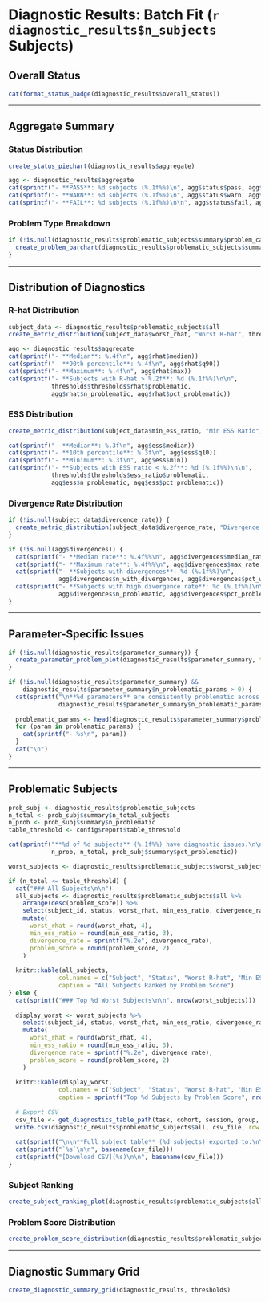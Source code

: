 # Diagnostic Results: Batch Fit (`r diagnostic_results$n_subjects` Subjects)

## Overall Status

```r
cat(format_status_badge(diagnostic_results$overall_status))
```

---

## Aggregate Summary

### Status Distribution

```r
create_status_piechart(diagnostic_results$aggregate)
```

```r
agg <- diagnostic_results$aggregate
cat(sprintf("- **PASS**: %d subjects (%.1f%%)\n", agg$status$pass, agg$status$pct_pass))
cat(sprintf("- **WARN**: %d subjects (%.1f%%)\n", agg$status$warn, agg$status$pct_warn))
cat(sprintf("- **FAIL**: %d subjects (%.1f%%)\n\n", agg$status$fail, agg$status$pct_fail))
```

### Problem Type Breakdown

```r
if (!is.null(diagnostic_results$problematic_subjects$summary$problem_categories)) {
  create_problem_barchart(diagnostic_results$problematic_subjects$summary$problem_categories)
}
```

---

## Distribution of Diagnostics

### R-hat Distribution

```r
subject_data <- diagnostic_results$problematic_subjects$all
create_metric_distribution(subject_data$worst_rhat, "Worst R-hat", thresholds, "rhat")
```

```r
agg <- diagnostic_results$aggregate
cat(sprintf("- **Median**: %.4f\n", agg$rhat$median))
cat(sprintf("- **90th percentile**: %.4f\n", agg$rhat$q90))
cat(sprintf("- **Maximum**: %.4f\n", agg$rhat$max))
cat(sprintf("- **Subjects with R-hat > %.2f**: %d (%.1f%%)\n\n", 
            thresholds$thresholds$rhat$problematic,
            agg$rhat$n_problematic, agg$rhat$pct_problematic))
```

### ESS Distribution

```r
create_metric_distribution(subject_data$min_ess_ratio, "Min ESS Ratio", thresholds, "ess_ratio")
```

```r
cat(sprintf("- **Median**: %.3f\n", agg$ess$median))
cat(sprintf("- **10th percentile**: %.3f\n", agg$ess$q10))
cat(sprintf("- **Minimum**: %.3f\n", agg$ess$min))
cat(sprintf("- **Subjects with ESS ratio < %.2f**: %d (%.1f%%)\n\n", 
            thresholds$thresholds$ess_ratio$problematic,
            agg$ess$n_problematic, agg$ess$pct_problematic))
```

### Divergence Rate Distribution

```r
if (!is.null(subject_data$divergence_rate)) {
  create_metric_distribution(subject_data$divergence_rate, "Divergence Rate", thresholds, "divergence_rate")
}
```

```r
if (!is.null(agg$divergences)) {
  cat(sprintf("- **Median rate**: %.4f%%\n", agg$divergences$median_rate * 100))
  cat(sprintf("- **Maximum rate**: %.4f%%\n", agg$divergences$max_rate * 100))
  cat(sprintf("- **Subjects with divergences**: %d (%.1f%%)\n", 
              agg$divergences$n_with_divergences, agg$divergences$pct_with_divergences))
  cat(sprintf("- **Subjects with high divergence rate**: %d (%.1f%%)\n\n", 
              agg$divergences$n_problematic, agg$divergences$pct_problematic))
}
```

---

## Parameter-Specific Issues

```r
if (!is.null(diagnostic_results$parameter_summary)) {
  create_parameter_problem_plot(diagnostic_results$parameter_summary, top_n = 15)
}
```

```r
if (!is.null(diagnostic_results$parameter_summary) && 
    diagnostic_results$parameter_summary$n_problematic_params > 0) {
  cat(sprintf("\n**%d parameters** are consistently problematic across subjects:\n\n", 
              diagnostic_results$parameter_summary$n_problematic_params))
  
  problematic_params <- head(diagnostic_results$parameter_summary$problematic_params, 10)
  for (param in problematic_params) {
    cat(sprintf("- %s\n", param))
  }
  cat("\n")
}
```

---

## Problematic Subjects

```r
prob_subj <- diagnostic_results$problematic_subjects
n_total <- prob_subj$summary$n_total_subjects
n_prob <- prob_subj$summary$n_problematic
table_threshold <- config$report$table_threshold

cat(sprintf("**%d of %d subjects** (%.1f%%) have diagnostic issues.\n\n", 
            n_prob, n_total, prob_subj$summary$pct_problematic))
```

```r
worst_subjects <- diagnostic_results$problematic_subjects$worst_subjects

if (n_total <= table_threshold) {
  cat("### All Subjects\n\n")
  all_subjects <- diagnostic_results$problematic_subjects$all %>%
    arrange(desc(problem_score)) %>%
    select(subject_id, status, worst_rhat, min_ess_ratio, divergence_rate, problem_score) %>%
    mutate(
      worst_rhat = round(worst_rhat, 4),
      min_ess_ratio = round(min_ess_ratio, 3),
      divergence_rate = sprintf("%.2e", divergence_rate),
      problem_score = round(problem_score, 2)
    )
  
  knitr::kable(all_subjects,
              col.names = c("Subject", "Status", "Worst R-hat", "Min ESS", "Div Rate", "Problem Score"),
              caption = "All Subjects Ranked by Problem Score")
} else {
  cat(sprintf("### Top %d Worst Subjects\n\n", nrow(worst_subjects)))
  
  display_worst <- worst_subjects %>%
    select(subject_id, status, worst_rhat, min_ess_ratio, divergence_rate, problem_score) %>%
    mutate(
      worst_rhat = round(worst_rhat, 4),
      min_ess_ratio = round(min_ess_ratio, 3),
      divergence_rate = sprintf("%.2e", divergence_rate),
      problem_score = round(problem_score, 2)
    )
  
  knitr::kable(display_worst,
              col.names = c("Subject", "Status", "Worst R-hat", "Min ESS", "Div Rate", "Problem Score"),
              caption = sprintf("Top %d Subjects by Problem Score", nrow(worst_subjects)))
  
  # Export CSV
  csv_file <- get_diagnostics_table_path(task, cohort, session, group, model)
  write.csv(diagnostic_results$problematic_subjects$all, csv_file, row.names = FALSE)
  
  cat(sprintf("\n\n**Full subject table** (%d subjects) exported to:\n\n", n_total))
  cat(sprintf("`%s`\n\n", basename(csv_file)))
  cat(sprintf("[Download CSV](%s)\n\n", basename(csv_file)))
}
```

### Subject Ranking

```r
create_subject_ranking_plot(diagnostic_results$problematic_subjects$all, n_show = 20)
```

### Problem Score Distribution

```r
create_problem_score_distribution(diagnostic_results$problematic_subjects$all, highlight_threshold = 5)
```

---

## Diagnostic Summary Grid

```r
create_diagnostic_summary_grid(diagnostic_results, thresholds)
```

